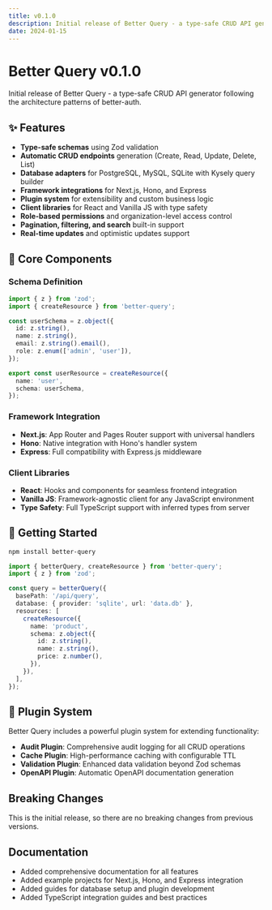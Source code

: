 ```yaml
---
title: v0.1.0
description: Initial release of Better Query - a type-safe CRUD API generator with comprehensive features for modern web applications.
date: 2024-01-15
---
```


# Better Query v0.1.0

Initial release of Better Query - a type-safe CRUD API generator following the architecture patterns of better-auth.

## ✨ Features

- **Type-safe schemas** using Zod validation
- **Automatic CRUD endpoints** generation (Create, Read, Update, Delete, List)
- **Database adapters** for PostgreSQL, MySQL, SQLite with Kysely query builder
- **Framework integrations** for Next.js, Hono, and Express
- **Plugin system** for extensibility and custom business logic
- **Client libraries** for React and Vanilla JS with type safety
- **Role-based permissions** and organization-level access control
- **Pagination, filtering, and search** built-in support
- **Real-time updates** and optimistic updates support

## 🔧 Core Components

### Schema Definition
```typescript
import { z } from 'zod';
import { createResource } from 'better-query';

const userSchema = z.object({
  id: z.string(),
  name: z.string(),
  email: z.string().email(),
  role: z.enum(['admin', 'user']),
});

export const userResource = createResource({
  name: 'user',
  schema: userSchema,
});
```

### Framework Integration
- **Next.js**: App Router and Pages Router support with universal handlers
- **Hono**: Native integration with Hono's handler system
- **Express**: Full compatibility with Express.js middleware

### Client Libraries
- **React**: Hooks and components for seamless frontend integration
- **Vanilla JS**: Framework-agnostic client for any JavaScript environment
- **Type Safety**: Full TypeScript support with inferred types from server

## 🚀 Getting Started

```bash
npm install better-query
```

```typescript
import { betterQuery, createResource } from 'better-query';
import { z } from 'zod';

const query = betterQuery({
  basePath: '/api/query',
  database: { provider: 'sqlite', url: 'data.db' },
  resources: [
    createResource({
      name: 'product',
      schema: z.object({
        id: z.string(),
        name: z.string(),
        price: z.number(),
      }),
    }),
  ],
});
```

## 🔌 Plugin System

Better Query includes a powerful plugin system for extending functionality:

- **Audit Plugin**: Comprehensive audit logging for all CRUD operations
- **Cache Plugin**: High-performance caching with configurable TTL
- **Validation Plugin**: Enhanced data validation beyond Zod schemas
- **OpenAPI Plugin**: Automatic OpenAPI documentation generation

## Breaking Changes

This is the initial release, so there are no breaking changes from previous versions.

## Documentation

- Added comprehensive documentation for all features
- Added example projects for Next.js, Hono, and Express integration
- Added guides for database setup and plugin development
- Added TypeScript integration guides and best practices